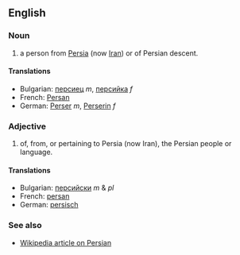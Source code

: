 ==English==

===Noun===

# a person from [[Persia]] (now [[Iran]]) or of Persian descent.

====Translations====
*Bulgarian: [[персиец]] ''m'', [[персийка]] ''f''
*French: [[Persan]]
*German: [[Perser]] ''m'', [[Perserin]] ''f''

===Adjective===

# of, from, or pertaining to Persia (now Iran), the Persian people or language.

====Translations====
*Bulgarian: [[персийски]] ''m'' & ''pl''
*French: [[persan]]
*German: [[persisch]]

===See also===
*[[en:Persian|Wikipedia article on Persian]]